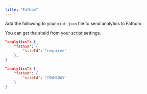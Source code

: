 ```yaml
---
title: "Fathom"
---
```


Add the following to your `mint.json` file to send analytics to Fathom.

You can get the siteId from your script settings.

<CodeGroup>

```json Analytics options in mint.json
"analytics": {
    "fathom": {
        "siteId": "required"
    },
}
```

```json Example
"analytics": {
    "fathom": {
        "siteId": "YSVMSDAY"
    }
}
```

</CodeGroup>
